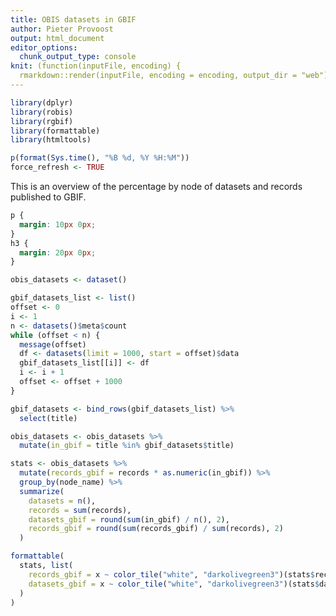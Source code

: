 ```yaml
---
title: OBIS datasets in GBIF
author: Pieter Provoost
output: html_document
editor_options: 
  chunk_output_type: console
knit: (function(inputFile, encoding) {
  rmarkdown::render(inputFile, encoding = encoding, output_dir = "web") })    
---
```


```r
library(dplyr)
library(robis)
library(rgbif)
library(formattable)
library(htmltools)

p(format(Sys.time(), "%B %d, %Y %H:%M"))
force_refresh <- TRUE
```

This is an overview of the percentage by node of datasets and records published to GBIF.

```css
p {
  margin: 10px 0px;
}
h3 {
  margin: 20px 0px;
}
```

```r

obis_datasets <- dataset()

gbif_datasets_list <- list()
offset <- 0
i <- 1
n <- datasets()$meta$count
while (offset < n) {
  message(offset)
  df <- datasets(limit = 1000, start = offset)$data
  gbif_datasets_list[[i]] <- df
  i <- i + 1
  offset <- offset + 1000
}

gbif_datasets <- bind_rows(gbif_datasets_list) %>%
  select(title)

obis_datasets <- obis_datasets %>%
  mutate(in_gbif = title %in% gbif_datasets$title)

stats <- obis_datasets %>%
  mutate(records_gbif = records * as.numeric(in_gbif)) %>%
  group_by(node_name) %>%
  summarize(
    datasets = n(),
    records = sum(records),
    datasets_gbif = round(sum(in_gbif) / n(), 2),
    records_gbif = round(sum(records_gbif) / sum(records), 2)
  )

formattable(
  stats, list(
    records_gbif = x ~ color_tile("white", "darkolivegreen3")(stats$records_gbif),
    datasets_gbif = x ~ color_tile("white", "darkolivegreen3")(stats$datasets_gbif)
  )
)
```

